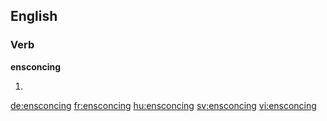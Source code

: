 ==English==

===Verb===
'''ensconcing'''

# {{third-person singular of|ensconce}}

[[de:ensconcing]]
[[fr:ensconcing]]
[[hu:ensconcing]]
[[sv:ensconcing]]
[[vi:ensconcing]]